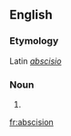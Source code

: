 ==English==

===Etymology===
Latin ''[[abscisio]]''

===Noun===
{{en-noun}}

# {{alternative spelling of|abscission}}

[[fr:abscision]]